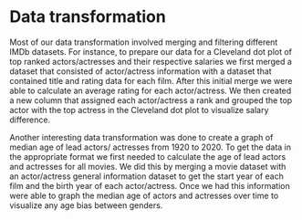 # Data transformation

Most of our data transformation involved merging and filtering different IMDb datasets. For instance, to prepare our data for a Cleveland dot plot of top ranked actors/actresses and their respective salaries we first merged a dataset that consisted of actor/actress information with a dataset that contained title and rating data for each film. After this initial merge we were able to calculate an average rating for each actor/actress. We then created a new column that assigned each actor/actress a rank and grouped the top actor with the top actress in the Cleveland dot plot to visualize salary difference. 

Another interesting data transformation was done to create a graph of median age of lead actors/ actresses from 1920 to 2020. To get the data in the appropriate format we first needed to calculate the age of lead actors and actresses for all movies. We did this by merging a movie dataset with an actor/actress general information dataset to get the start year of each film and the birth year of each actor/actress. Once we had this information were able to graph the median age of actors and actresses over time to visualize any age bias between genders.
